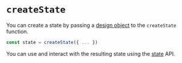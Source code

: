 # `createState`

You can create a state by passing a [design object](/docs/api/design/) to the `createState` function.

```js
const state = createState({ ... })
```

You can use and interact with the resulting state using the [state](/docs/api/state) API.
